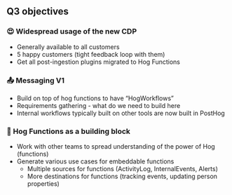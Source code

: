 ## Q3 objectives

### 😍 Widespread usage of the new CDP
- Generally available to all customers
- 5 happy customers (tight feedback loop with them)
- Get all post-ingestion plugins migrated to Hog Functions

### 📤 Messaging V1
- Build on top of hog functions to have “HogWorkflows”
- Requirements gathering - what do we need to build here
- Internal workflows typically built on other tools are now built in PostHog

### 🧱 Hog Functions as a building block
- Work with other teams to spread understanding of the power of Hog (functions)
- Generate various use cases for embeddable functions
    - Multiple sources for functions (ActivityLog, InternalEvents, Alerts)
    - More destinations for functions (tracking events, updating person properties)
